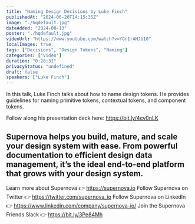 ```yaml
---
title: "Naming Design Decisions by Luke Finch"
publishedAt: "2024-06-20T14:15:35Z"
image: "./hqdefault.jpg"
dateAdded: "2024-08-13"
poster: "./hqdefault.jpg"
videoUrl: "https://www.youtube.com/watch?v=YGn1rAHJU10"
localImages: true
tags: ["Decisions", "Design Tokens", "Naming"]
categories: ["Video"]
duration: "0:28:31"
privacyStatus: "undefined"
draft: false
speakers: ["Luke Finch"]
---
```

In this talk, Luke Finch talks about how to name design tokens. He provides guidelines for naming primitive tokens, contextual tokens, and component tokens.

Follow along his presentation deck here: https://bit.ly/4cv0nLK

Supernova helps you build, mature, and scale your design system with ease. From powerful documentation to efficient design data management, it’s the ideal end-to-end platform that grows with your design system.
----------
Learn more about Supernova 👉 https://supernova.io
Follow Supernova on Twitter 👉  https://twitter.com/supernova_io
Follow Supernova on LinkedIn 👉 https://www.linkedin.com/company/supernova-io/
Join the Supernova Friends Slack 👉 https://bit.ly/3Pe84Mh
